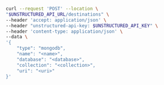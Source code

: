 ```bash REST (Create)
curl --request 'POST' --location \
"$UNSTRUCTURED_API_URL/destinations" \
--header 'accept: application/json' \
--header "unstructured-api-key: $UNSTRUCTURED_API_KEY" \
--header 'content-type: application/json' \
--data \
'{
    "type": "mongodb",
    "name": "<name>",
    "database": "<database>",
    "collection": "<collection>",
    "uri": "<uri>"
}'
```